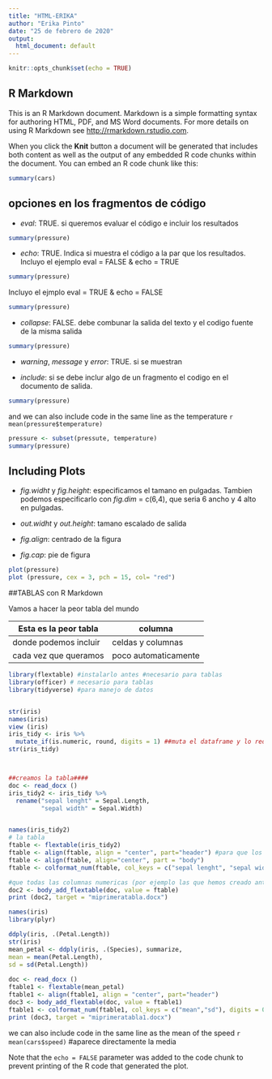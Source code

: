 ```yaml
---
title: "HTML-ERIKA"
author: "Erika Pinto"
date: "25 de febrero de 2020"
output:
  html_document: default
---
```


```r
knitr::opts_chunk$set(echo = TRUE)
```

## R Markdown

This is an R Markdown document. Markdown is a simple formatting syntax for authoring HTML, PDF, and MS Word documents. For more details on using R Markdown see <http://rmarkdown.rstudio.com>.

When you click the **Knit** button a document will be generated that includes both content as well as the output of any embedded R code chunks within the document. You can embed an R code chunk like this:

```r
summary(cars)
```


## opciones en los fragmentos de código

+ *eval*: TRUE. si queremos evaluar el código e incluir los resultados

```r
summary(pressure)
```

 + *echo*: TRUE. Indica si muestra el código a la par que los resultados.
Incluyo el ejemplo eval = FALSE & echo = TRUE

```r
summary(pressure)
```

Incluyo el ejmplo eval = TRUE & echo = FALSE

```r
summary(pressure)
```

+ *collapse*: FALSE. debe combunar la salida del texto y el codigo fuente de la misma salida

```r
summary(pressure)
```

+ *warning*, *message* y *error*: TRUE. si se muestran 

+ *include*: si se debe inclur algo de un fragmento el codigo en el documento de salida.

```r
summary(pressure)
```

and we can also include code in the same line as the 
temperature `r mean(pressure$temperature)`

```r
pressure <- subset(pressute, temperature)
summary(pressure)
```

## Including Plots


+ *fig.widht* y *fig.height*: especificamos el tamano en pulgadas. Tambien podemos especificarlo con *fig.dim* = c(6,4), que seria 6 ancho y 4 alto en pulgadas.

+ *out.widht* y *out.height*: tamano escalado de salida

+ *fig.align*: centrado de la figura


+ *fig.cap*: pie de figura


```r
plot(pressure)
plot (pressure, cex = 3, pch = 15, col= "red")
```

<!-- esto no se lee -->


##TABLAS con R Markdown

Vamos a hacer la peor tabla del mundo

Esta es la peor tabla | columna
---------------------|----------
donde podemos incluir | celdas y columnas
cada vez que queramos | poco automaticamente



```r
library(flextable) #instalarlo antes #necesario para tablas
library(officer) # necesario para tablas
library(tidyverse) #para manejo de datos


str(iris)
names(iris)
view (iris)
iris_tidy <- iris %>%
  mutate_if(is.numeric, round, digits = 1) ##muta el dataframe y lo redondea (les quita los decimales)
str(iris_tidy)



##creamos la tabla####
doc <- read_docx ()
iris_tidy2 <- iris_tidy %>%
  rename("sepal lenght" = Sepal.Length,
         "sepal width" = Sepal.Width)


names(iris_tidy2)  
# la tabla
ftable <- flextable(iris_tidy2)
ftable <- align(ftable, align = "center", part="header") #para que los numeros esten en el centro
ftable <- align(ftable, align="center", part = "body")
ftable <- colformat_num(ftable, col_keys = c("sepal lenght", "sepal width"), digits = 0)

#que todas las columnas numericas (por ejemplo las que hemos creado antes) se redondeen
doc2 <- body_add_flextable(doc, value = ftable)
print (doc2, target = "miprimeratabla.docx")

names(iris)
library(plyr)

ddply(iris, .(Petal.Length))
str(iris)
mean_petal <- ddply(iris, .(Species), summarize,
mean = mean(Petal.Length),
sd = sd(Petal.Length))
             
doc <- read_docx ()
ftable1 <- flextable(mean_petal)
ftable1 <- align(ftable1, align = "center", part="header")
doc3 <- body_add_flextable(doc, value = ftable1)
ftable1 <- colformat_num(ftable1, col_keys = c("mean","sd"), digits = 0)
print (doc3, target = "miprimeratabla1.docx")

```


we can also include code in the same line as the mean of the speed `r mean(cars$speed)` 
#aparece directamente la media


Note that the `echo = FALSE` parameter was added to the code chunk to prevent printing of the R code that generated the plot.
